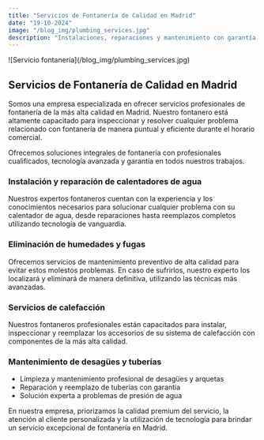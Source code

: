 ```yaml
---
title: "Servicios de Fontanería de Calidad en Madrid"
date: "19-10-2024"
image: "/blog_img/plumbing_services.jpg"
description: "Instalaciones, reparaciones y mantenimiento con garantía de calidad."
---
```


<div className="flex justify-center">
<article className="prose max-w-none w-full">

<div className="flex flex-col items-center">
  <div className="mb-0">
    ![Servicio fontanería](/blog_img/plumbing_services.jpg)
    <h1 className="text-center text-xl font-bold">
      Servicios de Fontanería de Calidad en Madrid
    </h1>
  </div>
</div>

Somos una empresa especializada en ofrecer servicios profesionales de fontanería de la más alta calidad en Madrid. Nuestro fontanero está altamente capacitado para inspeccionar y resolver cualquier problema relacionado con fontanería de manera puntual y eficiente durante el horario comercial.

<div className="flex flex-col items-center">
  Ofrecemos soluciones integrales de fontanería con profesionales cualificados,
  tecnología avanzada y garantía en todos nuestros trabajos.
</div>

### Instalación y reparación de calentadores de agua

Nuestros expertos fontaneros cuentan con la experiencia y los conocimientos necesarios para solucionar cualquier problema con su calentador de agua, desde reparaciones hasta reemplazos completos utilizando tecnología de vanguardia.

### Eliminación de humedades y fugas

Ofrecemos servicios de mantenimiento preventivo de alta calidad para evitar estos molestos problemas. En caso de sufrirlos, nuestro experto los localizará y eliminará de manera definitiva, utilizando las técnicas más avanzadas.

### Servicios de calefacción

Nuestros fontaneros profesionales están capacitados para instalar, inspeccionar y reemplazar los accesorios de su sistema de calefacción con componentes de la más alta calidad.

### Mantenimiento de desagües y tuberías

- Limpieza y mantenimiento profesional de desagües y arquetas
- Reparación y reemplazo de tuberías con garantía
- Solución experta a problemas de presión de agua

<div className="flex flex-col items-center">
  En nuestra empresa, priorizamos la calidad premium del servicio, la atención
  al cliente personalizada y la utilización de tecnología para brindar un
  servicio excepcional de fontanería en Madrid.
</div>

</article>
</div>
